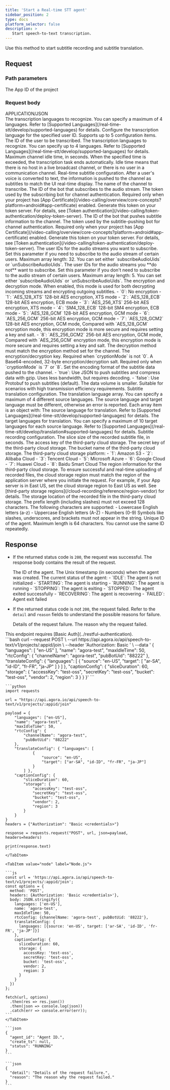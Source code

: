 ```yaml
---
title: 'Start a Real-time STT agent'
sidebar_position: 2
type: docs
platform_selector: false
description: >
   Start speech-to-text transcription.
---
```



<RestAPILayout>
  <LeftColumn
    title={frontMatter.title}
    method="POST"
    endpoint="https://api.agora.io/api/speech-to-text/v1/projects/{appid}/join"
  >

Use this method to start subtitle recording and subtitle translation.

## Request

### Path parameters

<PathParameter name="appId" type="string" required={true}>
The App ID of the project
</PathParameter>

### Request body

<div class="api-mime-type">APPLICATION/JSON</div>

<ParameterList title="BODY" required={true}>
  <Parameter name="languages" type="array[string]" required={true}>
    The transcription languages to recognize. You can specify a maximum of 4 languages. Refer to [Supported Languages](/real-time-stt/develop/supported-languages) for details.
  </Parameter>

  <Parameter name="uidLanguagesConfig" type="array" required={false}>
    Configure the transcription language for the specified user ID. Supports up to 5 configuration items.
    <Parameter name="uid" type="string" required={true}>
    The ID of the user to be transcribed.
    </Parameter>
    <Parameter name="languages" type="array[string]" required={true}>
    The transcription languages to recognize. You can specify up to 4 languages. Refer to [Supported Languages](/real-time-stt/develop/supported-languages) for details.
    </Parameter>
  </Parameter>

  <Parameter name="maxIdleTime" type="integer" required={false} defaultValue="30" possibleValues="5 to 2592000">
    Maximum channel idle time, in seconds. When the specified time is exceeded, the transcription task ends automatically. Idle time means that there is no host in a live broadcast channel, or there is no user in a communication channel.
  </Parameter>

  <Parameter name="rtcConfig" type="object" required={true}>
  Real-time subtitle configuration. After a user's voice is converted to text, the information is pushed to the channel as subtitles to match the UI real-time display.
    <Parameter name="channelName" type="string" required={true}>
      The name of the channel to transcribe.
    </Parameter>
    <Parameter name="subBotUid" type="string" required={true}>
      The ID of the bot that subscribes to the audio stream. 
    </Parameter>
    <Parameter name="subBotToken" type="string" required={false}>
      The token used by the subscribing bot for channel authentication. Required only when your project has [App Certificate](/video-calling/overview/core-concepts?platform=android#app-certificate) enabled. Generate this token on your token server. For details, see [Token authentication](/video-calling/token-authentication/deploy-token-server).
    </Parameter>
    <Parameter name="pubBotUid" type="string" required={true}>
      The ID of the bot that pushes subtitle information to the channel.
    </Parameter>
    <Parameter name="pubBotToken" type="string" required={false}>
      The token used by the subtitle-pushing bot for channel authentication. Required only when your project has [App Certificate](/video-calling/overview/core-concepts?platform=android#app-certificate) enabled. Generate this token on your token server. For details, see [Token authentication](/video-calling/token-authentication/deploy-token-server).
    </Parameter>
    <Parameter name="subscribeAudioUids" type="array[string]" required={false}>
      The user IDs for the audio streams you want to subscribe. Set this parameter if you need to subscribe to the audio stream of certain users. Maximum array length: 32. You can set either `subscribeAudioUids` or `unSubscribeAudioUids`.
    </Parameter>
    <Parameter name="unSubscribeAudioUids" type="array[string]" required={false}>
      The user IDs for the audio streams you **do not** want to subscribe. Set this parameter if you don't need to subscribe to the audio stream of certain users. Maximum array length: 5. You can set either `subscribeAudioUids` or `unSubscribeAudioUids`.
    </Parameter> 
    <Parameter name="cryptionMode" type="integer" required={false} possibleValues="0 to 8">
      The encryption and decryption mode. When enabled, this mode is used for both decrypting incoming streams and encrypting outgoing subtitles.
      - `0`: No encryption
      - `1`: `AES_128_XTS` 128-bit AES encryption, XTS mode
      - `2`: `AES_128_ECB` 128-bit AES encryption, ECB mode
      - `3`: `AES_256_XTS` 256-bit AES encryption, XTS mode
      - `4`: `SM4_128_ECB` 128-bit SM4 encryption, ECB mode
      - `5`: `AES_128_GCM` 128-bit AES encryption, GCM mode
      - `6`: `AES_256_GCM` 256-bit AES encryption, GCM mode
      - `7`: `AES_128_GCM2` 128-bit AES encryption, GCM mode, Compared with `AES_128_GCM` encryption mode, this encryption mode is more secure and requires setting a key and salt.
      - `8`: `AES_256_GCM2` 256-bit AES encryption, GCM mode, Compared with `AES_256_GCM` encryption mode, this encryption mode is more secure and requires setting a key and salt.
      The decryption method must match the encryption method set for the channel.
    </Parameter>
    <Parameter name="secret" type="string" required={false}>
      The encryption/decryption key. Required when `cryptionMode` is not `0`.
    </Parameter>    
    <Parameter name="salt" type="string" required={false}>
      A Base64-encoded, 32-byte encryption/decryption salt. Required only when `cryptionMode` is `7` or `8`.
    </Parameter>    
    <Parameter name="enableJsonProtocol" type="boolean" required={false} defaultValue="false">
      Set the encoding format of the subtitle data pushed to the channel.
      - `true`: Use JSON to push subtitles and compress data with gzip. Uses less bandwidth, but requires decoding.
      - `false`: Use Protobuf to push subtitles (default). The data volume is smaller. Suitable for scenarios with high transmission efficiency requirements.
    </Parameter>   
  </Parameter>
  <Parameter name="translateConfig" type="object" required={false}>
    Subtitle translation configuration.
    <Parameter name="languages" type="array" required={false}>
      The translation language array. You can specify a maximum of 4 different source languages. The source language and target language must be different, otherwise an error is reported.      
      Each array item is an object with:
      <Parameter name="source" type="string" required={true}>
        The source language for translation. Refer to [Supported Languages](/real-time-stt/develop/supported-languages) for details.
      </Parameter>      
      <Parameter name="target" type="array[string]" required={true}>
        The target languages for translation. You can specify a maximum of 10 target languages for each source language. Refer to [Supported Languages](/real-time-stt/develop/translation#supported-languages) for details.
      </Parameter>
    </Parameter>
  </Parameter>      
  <Parameter name="captionConfig" type="object" required={false}>
    Subtitle recording configuration.
    <Parameter name="sliceDuration" type="integer" required={false} defaultValue="60" possibleValues="5 to 28800">
      The slice size of the recorded subtitle file, in seconds.
    </Parameter>
    <Parameter name="storage" type="object" required={false}>
      <Parameter name="accesskey" type="string" required={true}>
        The access key of the third-party cloud storage.
      </Parameter>      
      <Parameter name="secretkey" type="string" required={true}>
        The secret key of the third-party cloud storage.
      </Parameter>      
      <Parameter name="bucket" type="string" required={true}>
        The bucket name of the third-party cloud storage.
      </Parameter>      
      <Parameter name="vendor" type="integer" required={true} possibleValues="1 to 8">
        The third-party cloud storage platform:        
        - `1`: Amazon S3
        - `2`: Alibaba Cloud
        - `3`: Tencent Cloud
        - `5`: Microsoft Azure
        - `6`: Google Cloud
        - `7`: Huawei Cloud
        - `8`: Baidu Smart Cloud
      </Parameter>
      <Parameter name="region" type="integer" required={true}>
        The region information for the third-party cloud storage. To ensure successful and real-time uploading of recorded files, the cloud storage region must match the region of the application server where you initiate the request. For example, if your App server is in East US, set the cloud storage region to East US as well. See [third-party storage regions](/cloud-recording/reference/region-vendor) for details.
      </Parameter>
      <Parameter name="fileNamePrefix" type="array[string]" required={false}>
        The storage location of the recorded file in the third-party cloud storage. The prefix length (including slashes) must not exceed 128 characters. The following characters are supported:        
        - Lowercase English letters (a-z)
        - Uppercase English letters (A-Z)
        - Numbers (0-9)        
        Symbols like slashes, underscores, and brackets must not appear in the string.
      </Parameter>
    </Parameter>
  </Parameter>
  <Parameter name="name" type="string" required={true}>
  Unique ID of the agent. Maximum length is 64 characters. You cannot use the same ID repeatedly.
  </Parameter>
</ParameterList>

## Response

- If the returned status code is `200`, the request was successful. The response body contains the result of the request.

  <ParameterList title="OK">
    <Parameter name="agent_id" type="string">
      The ID of the agent.
    </Parameter>

    <Parameter name="create_ts" type="integer">
      The Unix timestamp (in seconds) when the agent was created.
    </Parameter>

    <Parameter name="status" type="string">
      The current status of the agent:
      - `IDLE`: The agent is not initialized
      - `STARTING`: The agent is starting
      - `RUNNING`: The agent is running
      - `STOPPING`: The agent is exiting
      - `STOPPED`: The agent exited successfully
      - `RECOVERING`: The agent is recovering
      - `FAILED`: Agent exit failed
    </Parameter>  
  </ParameterList>

- If the returned status code is not `200`, the request failed.  Refer to the `detail` and `reason` fields to understand the possible reasons for failure.

  <ParameterList title="Non-200">
    <Parameter name="detail" type="string">
    Details of the request failure.
    </Parameter>   
    <Parameter name="reason" type="string">
    The reason why the request failed.
    </Parameter>   
  </ParameterList>
     
</LeftColumn>

<RightColumn>

<Section title="Authorization">
This endpoint requires [Basic Auth](../restful-authentication).
</Section>

<Section title="Request example">

  <Tabs groupId="code-examples">
    <TabItem value="curl" label="curl" default>
      ```bash
      curl --request POST \
        --url https://api.agora.io/api/speech-to-text/v1/projects/:appid/join \
        --header 'Authorization: Basic <credentials>' \
        --data '
      {
        "languages": [
          "en-US"
        ],
        "name": "agora-test",
        "maxIdleTime": 50,
        "rtcConfig": {
          "channelName": "agora-test",
          "pubBotUid": "88222"
        },
        "translateConfig": {
          "languages": [
            {
              "source": "en-US",
              "target": [
                "ar-SA",
                "id-ID",
                "fr-FR",
                "ja-JP"
              ]
            }
          ]
        },
        "captionConfig": {
          "sliceDuration": 60,
          "storage": {
            "accessKey": "test-oss",
            "secretKey": "test-oss",
            "bucket": "test-oss",
            "vendor": 2,
            "region": 3
          }
        }
      }'
      ```
    </TabItem>
    <TabItem value="python" label="Python">

    ```python
    import requests

    url = "https://api.agora.io/api/speech-to-text/v1/projects/:appid/join"

    payload = {
        "languages": ["en-US"],
        "name": "agora-test",
        "maxIdleTime": 50,
        "rtcConfig": {
            "channelName": "agora-test",
            "pubBotUid": "88222"
        },
        "translateConfig": { "languages": [
                {
                    "source": "en-US",
                    "target": ["ar-SA", "id-ID", "fr-FR", "ja-JP"]
                }
            ] },
        "captionConfig": {
            "sliceDuration": 60,
            "storage": {
                "accessKey": "test-oss",
                "secretKey": "test-oss",
                "bucket": "test-oss",
                "vendor": 2,
                "region": 3
            }
        }
    }
    headers = {"Authorization": "Basic <credentials>"}

    response = requests.request("POST", url, json=payload, headers=headers)

    print(response.text)
    ```
    </TabItem>

    <TabItem value="node" label="Node.js">

    ```js
    const url = 'https://api.agora.io/api/speech-to-text/v1/projects/:appid/join';
    const options = {
      method: 'POST',
      headers: {Authorization: 'Basic <credentials>'},
      body: JSON.stringify({
        languages: ['en-US'],
        name: 'agora-test',
        maxIdleTime: 50,
        rtcConfig: {channelName: 'agora-test', pubBotUid: '88222'},
        translateConfig: {
          languages: [{source: 'en-US', target: ['ar-SA', 'id-ID', 'fr-FR', 'ja-JP']}]
        },
        captionConfig: {
          sliceDuration: 60,
          storage: {
            accessKey: 'test-oss',
            secretKey: 'test-oss',
            bucket: 'test-oss',
            vendor: 2,
            region: 3
          }
        }
      })
    };

    fetch(url, options)
      .then(res => res.json())
      .then(json => console.log(json))
      .catch(err => console.error(err));
    ```
    </TabItem>
  </Tabs>

</Section>
<Section title="Response example">

<Tabs groupId="response-examples">
  <TabItem value="200" label="200" default>

    ```json
    {
      "agent_id": "Agent ID.",
      "create_ts": null,
      "status": "RUNNING"
    }
    ```
  </TabItem>
  <TabItem value="non-200" label="Non-200">

    ```json
    {
      "detail": "Details of the request failure.",
      "reason": "The reason why the request failed."
    }
    ```
  </TabItem>
</Tabs>

</Section>
</RightColumn>
</RestAPILayout>